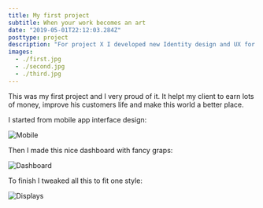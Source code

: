 ```yaml
---
title: My first project
subtitle: When your work becomes an art
date: "2019-05-01T22:12:03.284Z"
posttype: project
description: "For project X I developed new Identity design and UX for dashboard. It has intuitive interface and all useful metrics are displayed in charts and graphs"
images: 
  - ./first.jpg
  - ./second.jpg
  - ./third.jpg
---
```


This was my first project and I very proud of it. It helpt my client to earn lots of money,
improve his customers life and make this world a better place.

I started from mobile app interface design:

![Mobile](./first.jpg)

Then I made this nice dashboard with fancy graps:

![Dashboard](./second.jpg)

To finish I tweaked all this to fit one style:

![Displays](./third.jpg)